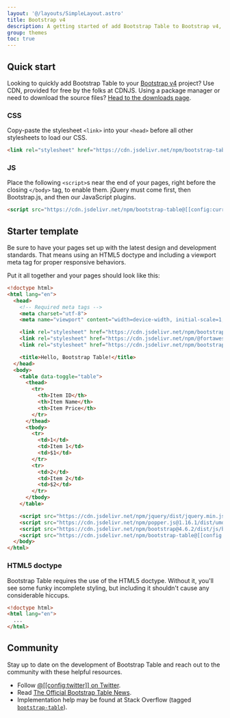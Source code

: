 ```yaml
---
layout: '@/layouts/SimpleLayout.astro'
title: Bootstrap v4
description: A getting started of add Bootstrap Table to Bootstrap v4, how to download and use, basic templates, and more.
group: themes
toc: true
---
```


## Quick start

Looking to quickly add Bootstrap Table to your <a href="https://getbootstrap.com/" target="_blank">Bootstrap v4</a> project? Use CDN, provided for free by the folks at CDNJS. Using a package manager or need to download the source files? [Head to the downloads page]([[config:baseurl]]/docs/getting-started/download/).

### CSS

Copy-paste the stylesheet `<link>` into your `<head>` before all other stylesheets to load our CSS.

```html
<link rel="stylesheet" href="https://cdn.jsdelivr.net/npm/bootstrap-table@[[config:currentVersion]]/dist/bootstrap-table.min.css">
```

### JS

Place the following `<script>`s near the end of your pages, right before the closing `</body>` tag, to enable them. jQuery must come first, then Bootstrap.js, and then our JavaScript plugins.

```html
<script src="https://cdn.jsdelivr.net/npm/bootstrap-table@[[config:currentVersion]]/dist/bootstrap-table.min.js"></script>
```

## Starter template

Be sure to have your pages set up with the latest design and development standards. That means using an HTML5 doctype and including a viewport meta tag for proper responsive behaviors.

Put it all together and your pages should look like this:

```html
<!doctype html>
<html lang="en">
  <head>
    <!-- Required meta tags -->
    <meta charset="utf-8">
    <meta name="viewport" content="width=device-width, initial-scale=1, shrink-to-fit=no">

    <link rel="stylesheet" href="https://cdn.jsdelivr.net/npm/bootstrap@4.6.2/dist/css/bootstrap.min.css">
    <link rel="stylesheet" href="https://cdn.jsdelivr.net/npm/@fortawesome/fontawesome-free@6.5.2/css/all.min.css">
    <link rel="stylesheet" href="https://cdn.jsdelivr.net/npm/bootstrap-table@[[config:currentVersion]]/dist/bootstrap-table.min.css">

    <title>Hello, Bootstrap Table!</title>
  </head>
  <body>
    <table data-toggle="table">
      <thead>
        <tr>
          <th>Item ID</th>
          <th>Item Name</th>
          <th>Item Price</th>
        </tr>
      </thead>
      <tbody>
        <tr>
          <td>1</td>
          <td>Item 1</td>
          <td>$1</td>
        </tr>
        <tr>
          <td>2</td>
          <td>Item 2</td>
          <td>$2</td>
        </tr>
      </tbody>
    </table>

    <script src="https://cdn.jsdelivr.net/npm/jquery/dist/jquery.min.js"></script>
    <script src="https://cdn.jsdelivr.net/npm/popper.js@1.16.1/dist/umd/popper.min.js"></script>
    <script src="https://cdn.jsdelivr.net/npm/bootstrap@4.6.2/dist/js/bootstrap.min.js"></script>
    <script src="https://cdn.jsdelivr.net/npm/bootstrap-table@[[config:currentVersion]]/dist/bootstrap-table.min.js"></script>
  </body>
</html>
```

### HTML5 doctype

Bootstrap Table requires the use of the HTML5 doctype. Without it, you'll see some funky incomplete styling, but including it shouldn't cause any considerable hiccups.

```html
<!doctype html>
<html lang="en">
  ...
</html>
```

## Community

Stay up to date on the development of Bootstrap Table and reach out to the community with these helpful resources.

- Follow [@[[config:twitter]] on Twitter](https://twitter.com/[[config:twitter]]).
- Read [The Official Bootstrap Table News]([[config:baseurl]]/news).
- Implementation help may be found at Stack Overflow (tagged [`bootstrap-table`](https://stackoverflow.com/questions/tagged/bootstrap-table)).
